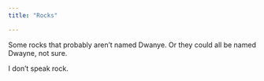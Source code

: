 ```yaml
---
title: "Rocks"

---
```


Some rocks that probably aren't named Dwanye. Or they could all be named Dwayne, not sure.

I don't speak rock.
